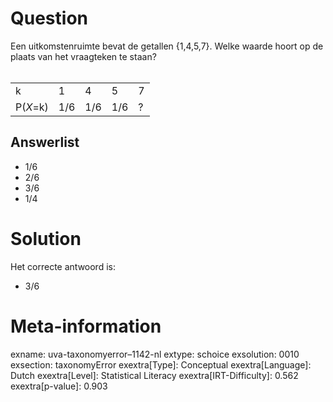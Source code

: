 Question
========

Een uitkomstenruimte bevat de getallen {1,4,5,7}. Welke waarde hoort op
de plaats van het vraagteken te staan?\
\

  ---------- ----- ----- ----- ---
  k          1     4     5     7
  P(*X*=k)   1/6   1/6   1/6   ?
  ---------- ----- ----- ----- ---

Answerlist
----------

* 1/6
* 2/6
* 3/6
* 1/4

Solution
========

Het correcte antwoord is: 

* 3/6

Meta-information
================
exname: uva-taxonomyerror--1142-nl
extype: schoice
exsolution: 0010
exsection: taxonomyError 
exextra[Type]: Conceptual
exextra[Language]: Dutch
exextra[Level]: Statistical Literacy
exextra[IRT-Difficulty]: 0.562
exextra[p-value]: 0.903
